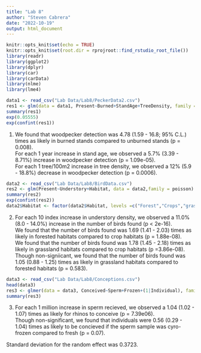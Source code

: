 ```yaml
---
title: "Lab 8"
author: "Steven Cabrera"
date: "2022-10-19"
output: html_document
---
```


```r
knitr::opts_knit$set(echo = TRUE)
knitr::opts_knit$set(root.dir = rprojroot::find_rstudio_root_file())
library(readr)
library(ggplot2)
library(dplyr)
library(car)
library(carData)
library(nlme)
library(lme4)
```

```r
data1 <- read_csv("Lab Data/Lab8/PeckerData2.csv")
res1 <- glm(data = data1, Present~Burned+StandAge+TreeDensity, family = binomial)
summary(res1)
exp(0.05555)
exp(confint(res1))
```

1. We found that woodpecker detection was 4.78 (1.59 - 16.8; 95% C.L.) times as likely in burned stands compared to unburned stands (p = 0.008).  
For each 1 year increase in stand age, we observed a 5.7% (3.39 - 8.71%) increase in woodpecker detection (p = 1.09e-05).  
For each 1 tree/100m2 increase in tree density, we observed a 12% (5.9 - 18.8%) decrease in woodpecker detection (p = 0.0006).

```r
data2 <- read_csv("Lab Data/Lab8/BirdData.csv")
res2 <- glm(Present~Understory+Habitat, data = data2,family = poisson)
summary(res2)
exp(confint(res2))
data2$Habitat <- factor(data2$Habitat, levels =c("Forest","Crops","grassland"))
```

2. For each 10 index increase in understory density, we observed a 11.0% (8.0 - 14.0%) increase in the number of birds found (p < 2e-16).    
We found that the number of birds found was 1.69 (1.41 - 2.03) times as likely in forested habitats compared to crop habitats (p = 1.88e-08).    
We found that the number of birds found was 1.78 (1.45 - 2.18) times as likely in grassland habitats compared to crop habitats (p =3.86e-08).    
Though non-signiicant, we found that the number of birds found was 1.05 (0.88 - 1.25) times as likely in grassland habitats compared to forested habitats (p = 0.583).  

```r
data3 <- read_csv("Lab Data/Lab8/Conceptions.csv")
head(data3)
res3 <- glmer(data = data3, Conceived~Sperm+Frozen+(1|Individual), family = binomial)
summary(res3)
```

3. For each 1 million increase in sperm recieved, we observed a 1.04 (1.02 - 1.07) times as likely for rhinos to conceive  (p = 7.39e06).    
Though non-significant, we found that individuals were 0.56 (0.29 - 1.04) times as likely to be concieved if the sperm sample was cyro-frozen compared to fresh (p = 0.07).  

Standard deviation for the random effect was 0.3723.
